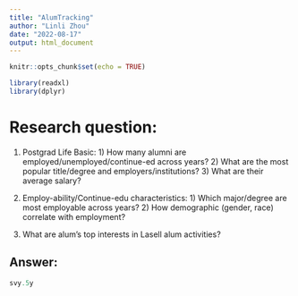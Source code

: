 ```yaml
---
title: "AlumTracking"
author: "Linli Zhou"
date: "2022-08-17"
output: html_document
---
```


```r
knitr::opts_chunk$set(echo = TRUE)
```

```r
library(readxl)
library(dplyr)
```

# Research question: 
1. Postgrad Life Basic: 1) How many alumni are employed/unemployed/continue-ed across years? 2) What are the most popular title/degree and employers/institutions? 3) What are their average salary?

2. Employ-ability/Continue-edu characteristics: 1) Which major/degree are most employable across years? 2) How demographic (gender, race) correlate with employment?

3. What are alum's top interests in Lasell alum activities?

## Answer: 

```r
svy.5y
```

